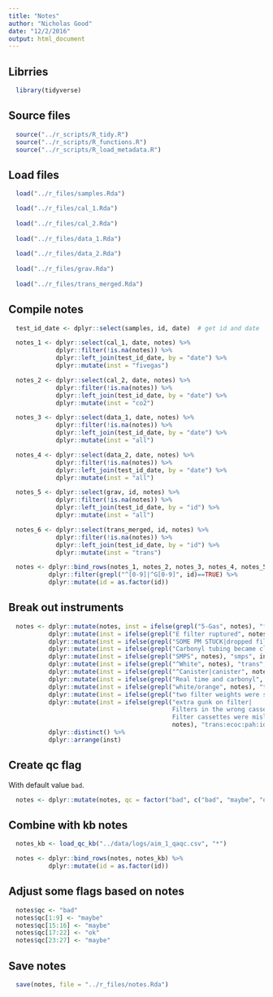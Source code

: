 ```yaml
---
title: "Notes"
author: "Nicholas Good"
date: "12/2/2016"
output: html_document
---
```


## Librries

```r
  library(tidyverse)
```

## Source files

```r
  source("../r_scripts/R_tidy.R")
  source("../r_scripts/R_functions.R")
  source("../r_scripts/R_load_metadata.R")
```

## Load files

```r
  load("../r_files/samples.Rda")

  load("../r_files/cal_1.Rda")
  
  load("../r_files/cal_2.Rda")
  
  load("../r_files/data_1.Rda")
  
  load("../r_files/data_2.Rda")
  
  load("../r_files/grav.Rda")
  
  load("../r_files/trans_merged.Rda")
```

## Compile notes

```r
  test_id_date <- dplyr::select(samples, id, date)  # get id and date

  notes_1 <- dplyr::select(cal_1, date, notes) %>%
             dplyr::filter(!is.na(notes)) %>%
             dplyr::left_join(test_id_date, by = "date") %>%
             dplyr::mutate(inst = "fivegas")

  notes_2 <- dplyr::select(cal_2, date, notes) %>%
             dplyr::filter(!is.na(notes)) %>%
             dplyr::left_join(test_id_date, by = "date") %>%
             dplyr::mutate(inst = "co2")

  notes_3 <- dplyr::select(data_1, date, notes) %>%
             dplyr::filter(!is.na(notes)) %>%
             dplyr::left_join(test_id_date, by = "date") %>%
             dplyr::mutate(inst = "all")

  notes_4 <- dplyr::select(data_2, date, notes) %>%
             dplyr::filter(!is.na(notes)) %>%
             dplyr::left_join(test_id_date, by = "date") %>%
             dplyr::mutate(inst = "all")

  notes_5 <- dplyr::select(grav, id, notes) %>%
             dplyr::filter(!is.na(notes)) %>%
             dplyr::left_join(test_id_date, by = "id") %>%
             dplyr::mutate(inst = "all")

  notes_6 <- dplyr::select(trans_merged, id, notes) %>%
             dplyr::filter(!is.na(notes)) %>%
             dplyr::left_join(test_id_date, by = "id") %>%
             dplyr::mutate(inst = "trans")

  notes <- dplyr::bind_rows(notes_1, notes_2, notes_3, notes_4, notes_5, notes_6) %>%
           dplyr::filter(grepl("^[0-9]|^G[0-9]", id)==TRUE) %>%
           dplyr::mutate(id = as.factor(id))
```

## Break out instruments

```r
  notes <- dplyr::mutate(notes, inst = ifelse(grepl("5-Gas", notes), "fivegas", inst)) %>%
           dplyr::mutate(inst = ifelse(grepl("E filter ruptured", notes), "ecoc", inst)) %>%
           dplyr::mutate(inst = ifelse(grepl("SOME PM STUCK|dropped filter", notes), "grav", inst)) %>%
           dplyr::mutate(inst = ifelse(grepl("Carbonyl tubing became clogged", notes), "ions", inst)) %>%
           dplyr::mutate(inst = ifelse(grepl("SMPS", notes), "smps", inst)) %>%
           dplyr::mutate(inst = ifelse(grepl("^White", notes), "trans", inst)) %>%
           dplyr::mutate(inst = ifelse(grepl("^Canister|canister", notes), "voc", inst)) %>%
           dplyr::mutate(inst = ifelse(grepl("Real time and carbonyl", notes), "pax:smps:fivesgas:co2:ions", inst)) %>%
           dplyr::mutate(inst = ifelse(grepl("white/orange", notes), "trans:ecoc", inst)) %>%
           dplyr::mutate(inst = ifelse(grepl("two filter weights were switched", notes), "grav:trans:ecoc", inst)) %>%
           dplyr::mutate(inst = ifelse(grepl("extra gunk on filter|
                                             Filters in the wrong cassettes|
                                             Filter cassettes were mislabled|filter cassettes were mislabeled",
                                             notes), "trans:ecoc:pah:ions:carb", inst)) %>%
           dplyr::distinct() %>%
           dplyr::arrange(inst)
```

## Create qc flag

With default value `bad`.

```r
  notes <- dplyr::mutate(notes, qc = factor("bad", c("bad", "maybe", "ok")))
```

## Combine with kb notes

```r
  notes_kb <- load_qc_kb("../data/logs/aim_1_qaqc.csv", "*")

  notes <- dplyr::bind_rows(notes, notes_kb) %>%
           dplyr::mutate(id = as.factor(id))
```

## Adjust some flags based on notes

```r
  notes$qc <- "bad"
  notes$qc[1:9] <- "maybe"
  notes$qc[15:16] <- "maybe"
  notes$qc[17:22] <- "ok"
  notes$qc[23:27] <- "maybe"
```

## Save notes

```r
  save(notes, file = "../r_files/notes.Rda")
```
